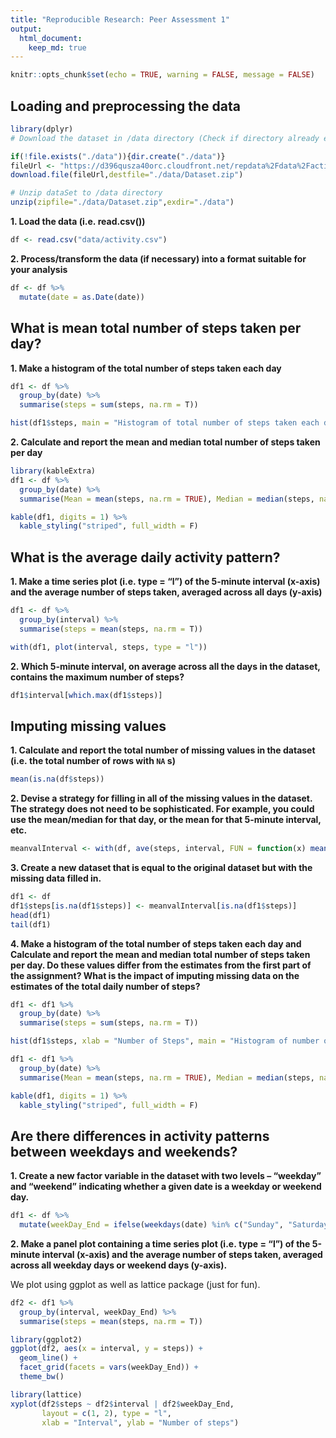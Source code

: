 ```yaml
---
title: "Reproducible Research: Peer Assessment 1"
output: 
  html_document:
    keep_md: true
---
```


```r
knitr::opts_chunk$set(echo = TRUE, warning = FALSE, message = FALSE)
```

## Loading and preprocessing the data

```r
library(dplyr)
# Download the dataset in /data directory (Check if directory already exists)

if(!file.exists("./data")){dir.create("./data")}
fileUrl <- "https://d396qusza40orc.cloudfront.net/repdata%2Fdata%2Factivity.zip"
download.file(fileUrl,destfile="./data/Dataset.zip")

# Unzip dataSet to /data directory
unzip(zipfile="./data/Dataset.zip",exdir="./data")
```


**1. Load the data (i.e. read.csv())**

```r
df <- read.csv("data/activity.csv") 
```

**2. Process/transform the data (if necessary) into a format suitable for your analysis**

```r
df <- df %>%  
  mutate(date = as.Date(date))
```


## What is mean total number of steps taken per day?

**1. Make a histogram of the total number of steps taken each day**

```r
df1 <- df %>% 
  group_by(date) %>% 
  summarise(steps = sum(steps, na.rm = T))

hist(df1$steps, main = "Histogram of total number of steps taken each day", xlab = "Number of steps")

```

**2. Calculate and report the mean and median total number of steps taken per day**


```r
library(kableExtra)
df1 <- df %>% 
  group_by(date) %>% 
  summarise(Mean = mean(steps, na.rm = TRUE), Median = median(steps, na.rm = TRUE))

kable(df1, digits = 1) %>%
  kable_styling("striped", full_width = F)

```

## What is the average daily activity pattern?

**1. Make a time series plot (i.e. type = "l") of the 5-minute interval (x-axis) and the average number of steps taken, averaged across all days (y-axis)**

```r
df1 <- df %>% 
  group_by(interval) %>% 
  summarise(steps = mean(steps, na.rm = T))

with(df1, plot(interval, steps, type = "l"))

```

**2. Which 5-minute interval, on average across all the days in the dataset, contains the maximum number of steps?**


```r
df1$interval[which.max(df1$steps)]

```


## Imputing missing values

**1. Calculate and report the total number of missing values in the dataset (i.e. the total number of rows with `NA` s)**

```r
mean(is.na(df$steps))
```

**2. Devise a strategy for filling in all of the missing values in the dataset. The strategy does not need to be sophisticated. For example, you could use the mean/median for that day, or the mean for that 5-minute interval, etc.**

```r
meanvalInterval <- with(df, ave(steps, interval, FUN = function(x) mean(x, na.rm = TRUE)))
```

**3. Create a new dataset that is equal to the original dataset but with the missing data filled in.**

```r
df1 <- df
df1$steps[is.na(df1$steps)] <- meanvalInterval[is.na(df1$steps)]
head(df1)
tail(df1)
```

**4. Make a histogram of the total number of steps taken each day and Calculate and report the mean and median total number of steps taken per day. Do these values differ from the estimates from the first part of the assignment? What is the impact of imputing missing data on the estimates of the total daily number of steps?**

```r
df1 <- df1 %>% 
  group_by(date) %>% 
  summarise(steps = sum(steps, na.rm = T))

hist(df1$steps, xlab = "Number of Steps", main = "Histogram of number of steps taken each day")

```

```r
df1 <- df1 %>% 
  group_by(date) %>% 
  summarise(Mean = mean(steps, na.rm = TRUE), Median = median(steps, na.rm = TRUE))

kable(df1, digits = 1) %>%
  kable_styling("striped", full_width = F)

```

## Are there differences in activity patterns between weekdays and weekends?

**1. Create a new factor variable in the dataset with two levels -- "weekday" and "weekend" indicating whether a given date is a weekday or weekend day.**


```r
df1 <- df %>% 
  mutate(weekDay_End = ifelse(weekdays(date) %in% c("Sunday", "Saturday"), "Weekend", "Weekday")) 
```

**2. Make a panel plot containing a time series plot (i.e. type = "l") of the 5-minute interval (x-axis) and the average number of steps taken, averaged across all weekday days or weekend days (y-axis).**

We plot using ggplot as well as lattice package (just for fun).

```r
df2 <- df1 %>% 
  group_by(interval, weekDay_End) %>% 
  summarise(steps = mean(steps, na.rm = T))

library(ggplot2)
ggplot(df2, aes(x = interval, y = steps)) + 
  geom_line() +
  facet_grid(facets = vars(weekDay_End)) +
  theme_bw()

library(lattice)
xyplot(df2$steps ~ df2$interval | df2$weekDay_End, 
       layout = c(1, 2), type = "l", 
       xlab = "Interval", ylab = "Number of steps")

```